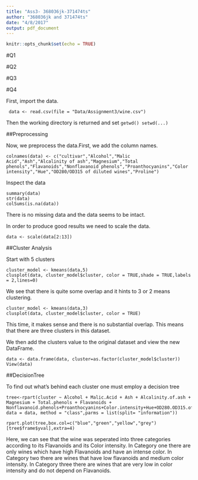 ```yaml
---
title: "Ass3- 368036jk-371474ts"
author: "368036jk and 371474ts"
date: "4/8/2017"
output: pdf_document
---
```


```r
knitr::opts_chunk$set(echo = TRUE)
```

#Q1


#Q2


#Q3


#Q4

First, import the data.
```
 data <- read.csv(file = "Data/Assignment3/wine.csv")
 ```
 Then the working directory is returned and set
 ```
getwd()
setwd(...)
```

##Preprocessing

Now, we preprocess the data.First, we add the column names.
```
colnames(data) <- c("cultivar","Alcohol","Malic Acid","Ash","Alcalinity of ash","Magnesium","Total phenols","Flavanoids","Nonflavanoid phenols","Proanthocyanins","Color intensity","Hue","OD280/OD315 of diluted wines","Proline")
```

Inspect the data
```
summary(data)
str(data)
colSums(is.na(data))
```
There is no missing data and the data seems to be intact.

In order to produce good results we need to scale the data.
```
data <- scale(data[2:13])
```
##Cluster Analysis

Start with 5 clusters
```
cluster_model <- kmeans(data,5)
clusplot(data, cluster_model$cluster, color = TRUE,shade = TRUE,labels = 2,lines=0)
```
We see that there is quite some overlap and it hints to 3 or 2 means clustering. 

```
cluster_model <- kmeans(data,3)
clusplot(data, cluster_model$cluster, color = TRUE)
```

This time, it makes sense and there is no substantial overlap. This means that there are three clusters in this dataset.

We then add the clusters value to the original dataset and view the new DataFrame.
```
data <- data.frame(data, cluster=as.factor(cluster_model$cluster))
View(data)
```

##DecisionTree

To find out what's behind each cluster one must employ a decision tree
```
tree<-rpart(cluster ~ Alcohol + Malic.Acid + Ash + Alcalinity.of.ash + Magnesium + Total.phenols + Flavanoids + Nonflavanoid.phenols+Proanthocyanins+Color.intensity+Hue+OD280.OD315.of.diluted.wines, data = data, method = "class",parms = list(split= "information"))

rpart.plot(tree,box.col=c("blue","green","yellow","grey")[tree$frame$yval],extra=4)
```

Here, we can see that the wine was seperated into three categories according to its Flavanoids and its Color intensity. In Category one there are only wines which have high Flavanoids and have an intense color.
In Category two there are wines that have low flavanoids and medium color intensity.
In Category three there are wines that are very low in color intensity and do not depend on Flavanoids.
